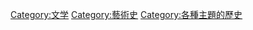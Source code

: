 {{Commonscat|History of literature}}

[[Category:文学|Category:文学]]
[[Category:藝術史|Category:藝術史]]
[[Category:各種主題的歷史|Category:各種主題的歷史]]